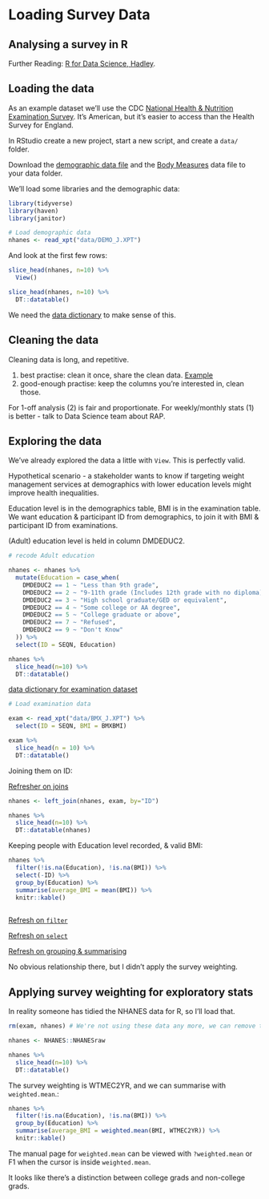 # Loading Survey Data

## Analysing a survey in R

Further Reading: [R for Data Science, Hadley](https://r4ds.had.co.nz/introduction.html). 

## Loading the data

As an example dataset we'll use the CDC [National Health & Nutrition Examination Survey](https://wwwn.cdc.gov/nchs/nhanes/continuousnhanes/default.aspx?BeginYear=2017). It's American, but it's easier to access than the Health Survey for England.

In RStudio create a new project, start a new script, and create a `data/` folder.

Download the [demographic data file](https://wwwn.cdc.gov/nchs/nhanes/search/datapage.aspx?Component=Demographics&CycleBeginYear=2017) and the [Body Measures](https://wwwn.cdc.gov/nchs/nhanes/search/datapage.aspx?Component=Examination&CycleBeginYear=2017) data file to your data folder.

We'll load some libraries and the demographic data:

```r
library(tidyverse)
library(haven)
library(janitor)

# Load demographic data
nhanes <- read_xpt("data/DEMO_J.XPT")

```

And look at the first few rows:

```r
slice_head(nhanes, n=10) %>% 
  View()
```


```r
slice_head(nhanes, n=10) %>% 
  DT::datatable()

```

We need the [data dictionary](https://wwwn.cdc.gov/Nchs/Nhanes/2017-2018/DEMO_J.htm) to make sense of this.

## Cleaning the data

Cleaning data is long, and repetitive.

1. best practise: clean it once, share the clean data.  [Example](https://cran.r-project.org/web/packages/stats19/index.html)
2. good-enough practise: keep the columns you're interested in, clean those.

For 1-off analysis (2) is fair and proportionate. For weekly/monthly stats (1) is better - talk to Data Science team about RAP.

## Exploring the data

We've already explored the data a little with `View`. This is perfectly valid.

Hypothetical scenario - a stakeholder wants to know if targeting weight management services at demographics with lower education levels might improve health inequalities. 

Education level is in the demographics table, BMI is in the examination table. 
We want education & participant ID from demographics, to join it with BMI & participant ID from examinations.

(Adult) education level is held in column DMDEDUC2. 

```r
# recode Adult education

nhanes <- nhanes %>% 
  mutate(Education = case_when(
    DMDEDUC2 == 1 ~ "Less than 9th grade",
    DMDEDUC2 == 2 ~ "9-11th grade (Includes 12th grade with no diploma)",
    DMDEDUC2 == 3 ~ "High school graduate/GED or equivalent",
    DMDEDUC2 == 4 ~ "Some college or AA degree",
    DMDEDUC2 == 5 ~ "College graduate or above",
    DMDEDUC2 == 7 ~ "Refused",
    DMDEDUC2 == 9 ~ "Don't Know"
  )) %>% 
  select(ID = SEQN, Education)

nhanes %>% 
  slice_head(n=10) %>% 
  DT::datatable()
```

[data dictionary for examination dataset](https://wwwn.cdc.gov/Nchs/Nhanes/2017-2018/BMX_J.htm)

```r
# Load examination data

exam <- read_xpt("data/BMX_J.XPT") %>% 
  select(ID = SEQN, BMI = BMXBMI)

exam %>% 
  slice_head(n = 10) %>% 
  DT::datatable()

```

Joining them on ID:

[Refresher on joins](https://r4ds.had.co.nz/relational-data.html?q=join#inner-join)

```r

nhanes <- left_join(nhanes, exam, by="ID")

nhanes %>% 
  slice_head(n=10) %>% 
  DT::datatable(nhanes)
```

Keeping people with Education level recorded, & valid BMI:


```r

nhanes %>% 
  filter(!is.na(Education), !is.na(BMI)) %>% 
  select(-ID) %>% 
  group_by(Education) %>% 
  summarise(average_BMI = mean(BMI)) %>% 
  knitr::kable()
  

```

[Refresh on `filter`](https://r4ds.had.co.nz/transform.html?q=filter#filter-rows-with-filter)


[Refresh on `select`](https://r4ds.had.co.nz/transform.html?q=filter#select)


[Refresh on grouping & summarising](https://r4ds.had.co.nz/transform.html?q=filter#grouped-summaries-with-summarise)


No obvious relationship there, but I didn't apply the survey weighting.

## Applying survey weighting for exploratory stats

In reality someone has tidied the NHANES data for R, so I'll load that.


```r
rm(exam, nhanes) # We're not using these data any more, we can remove them from memory.

nhanes <- NHANES::NHANESraw

nhanes %>% 
  slice_head(n=10) %>% 
  DT::datatable()
```

The survey weighting is WTMEC2YR, and we can summarise with `weighted.mean`.:

```r
nhanes %>% 
  filter(!is.na(Education), !is.na(BMI)) %>% 
  group_by(Education) %>% 
  summarise(average_BMI = weighted.mean(BMI, WTMEC2YR)) %>% 
  knitr::kable()

```


The manual page for `weighted.mean` can be viewed with `?weighted.mean` or F1 when the cursor is inside `weighted.mean`. 

It looks like there's a distinction between college grads and non-college grads. 

